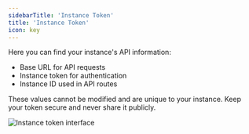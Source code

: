 ```yaml
---
sidebarTitle: 'Instance Token'
title: 'Instance Token'
icon: key 
---
```


Here you can find your instance's API information:
- Base URL for API requests
- Instance token for authentication
- Instance ID used in API routes

<Warning>These values cannot be modified and are unique to your instance. Keep your token secure and never share it publicly.</Warning>

<img src="/images/instance/tokens.png" alt="Instance token interface" />